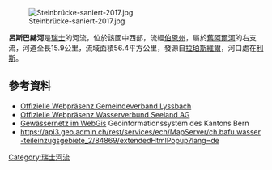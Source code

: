 {{Coord|47.09570|N|7.31060|E|display=title}}
[[Image:Steinbrücke-saniert-2017.jpg|right]]

'''呂斯巴赫河'''是[[瑞士|瑞士]]的河流，位於該國中西部，流經[[伯恩州|伯恩州]]，屬於[[舊阿爾河|舊阿爾河]]的右支流，河道全長15.9公里，流域面積56.4平方公里，發源自[[拉珀斯維爾_(伯恩州)|拉珀斯維爾]]，河口處在[[利斯|利斯]]。

==參考資料==
* [https://www.lyssbach.ch/ Offizielle Webpräsenz Gemeindeverband Lyssbach]{{Wayback|url=https://www.lyssbach.ch/ |date=20201025114507 }} 
* [http://www.wvsag.ch/ Offizielle Webpräsenz Wasserverbund Seeland AG]{{Wayback|url=http://www.wvsag.ch/ |date=20191102084856 }}
* [https://www.map.apps.be.ch/pub/synserver?project=a42pub_gn5&userprofile=geo&language=de Gewässernetz im WebGis]{{Wayback|url=https://www.map.apps.be.ch/pub/synserver?project=a42pub_gn5&userprofile=geo&language=de |date=20210112032057 }} Geoinformationssystem des Kantons Bern
* https://api3.geo.admin.ch/rest/services/ech/MapServer/ch.bafu.wasser-teileinzugsgebiete_2/84869/extendedHtmlPopup?lang=de{{Wayback|url=https://api3.geo.admin.ch/rest/services/ech/MapServer/ch.bafu.wasser-teileinzugsgebiete_2/84869/extendedHtmlPopup?lang=de |date=20170812213107 }}

{{Switzerland-geo-stub}}
[[Category:瑞士河流|Category:瑞士河流]]